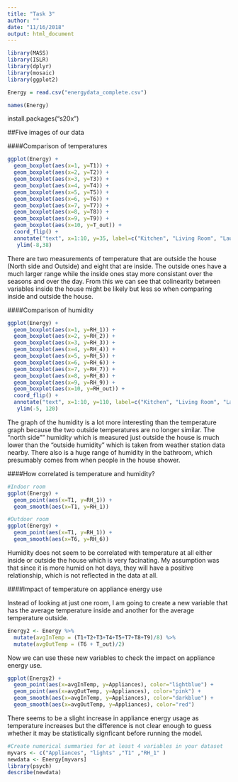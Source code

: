 ```yaml
---
title: "Task 3"
author: ""
date: "11/16/2018"
output: html_document
---
```


```r
library(MASS)
library(ISLR)
library(dplyr)
library(mosaic)
library(ggplot2)

Energy = read.csv("energydata_complete.csv")

```
```r
names(Energy)
```
install.packages("s20x")

##Five images of our data

####Comparison of temperatures

```r
ggplot(Energy) +
  geom_boxplot(aes(x=1, y=T1)) +
  geom_boxplot(aes(x=2, y=T2)) +
  geom_boxplot(aes(x=3, y=T3)) +
  geom_boxplot(aes(x=4, y=T4)) +
  geom_boxplot(aes(x=5, y=T5)) +
  geom_boxplot(aes(x=6, y=T6)) +
  geom_boxplot(aes(x=7, y=T7)) +
  geom_boxplot(aes(x=8, y=T8)) +
  geom_boxplot(aes(x=9, y=T9)) +
  geom_boxplot(aes(x=10, y=T_out)) +
  coord_flip() +
  annotate("text", x=1:10, y=35, label=c("Kitchen", "Living Room", "Laundry Room", "Office Room", "Bathroom", "North side", "Ironing Room", "Teenager Room", "Parents Room", "Outside"), size=4) +
   ylim(-8,38)
```

There are two measurements of temperature that are outside the house (North side and Outside) and eight that are inside. The outside ones have a much larger range while the inside ones stay more consistant over the seasons and over the day. From this we can see that colinearity between variables inside the house might be likely but less so when comparing inside and outside the house.

####Comparison of humidity

```r
ggplot(Energy) +
  geom_boxplot(aes(x=1, y=RH_1)) +
  geom_boxplot(aes(x=2, y=RH_2)) +
  geom_boxplot(aes(x=3, y=RH_3)) +
  geom_boxplot(aes(x=4, y=RH_4)) +
  geom_boxplot(aes(x=5, y=RH_5)) +
  geom_boxplot(aes(x=6, y=RH_6)) +
  geom_boxplot(aes(x=7, y=RH_7)) +
  geom_boxplot(aes(x=8, y=RH_8)) +
  geom_boxplot(aes(x=9, y=RH_9)) +
  geom_boxplot(aes(x=10, y=RH_out)) +
  coord_flip() +
  annotate("text", x=1:10, y=110, label=c("Kitchen", "Living Room", "Laundry Room", "Office Room", "Bathroom", "North side", "Ironing Room", "Teenager Room", "Parents Room", "Outside"), size=4) +
   ylim(-5, 120)
```

The graph of the humidity is a lot more interesting than the temperature graph because the two outside temperatures are no longer similar. The "north side"" humidity which is measured just outside the house is much lower than the "outside humidity" which is taken from weather station data nearby. There also is a huge range of humidity in the bathroom, which presumably comes from when people in the house shower.

####How correlated is temperature and humidity?

```r
#Indoor room
ggplot(Energy) +
  geom_point(aes(x=T1, y=RH_1)) +
  geom_smooth(aes(x=T1, y=RH_1))

#Outdoor room
ggplot(Energy) +
  geom_point(aes(x=T1, y=RH_1)) +
  geom_smooth(aes(x=T6, y=RH_6))
```

Humidity does not seem to be correlated with temperature at all either inside or outside the house which is very facinating. My assumption was that since it is more humid on hot days, they will have a positive relationship, which is not reflected in the data at all.

####Impact of temperature on appliance energy use

Instead of looking at just one room, I am going to create a new variable that has the average temperature inside and another for the average temperature outside.

```r
Energy2 <- Energy %>%
  mutate(avgInTemp = (T1+T2+T3+T4+T5+T7+T8+T9)/8) %>%
  mutate(avgOutTemp = (T6 + T_out)/2)
```

Now we can use these new variables to check the impact on appliance energy use.

```r
ggplot(Energy2) +
  geom_point(aes(x=avgInTemp, y=Appliances), color="lightblue") +
  geom_point(aes(x=avgOutTemp, y=Appliances), color="pink") +
  geom_smooth(aes(x=avgInTemp, y=Appliances), color="darkblue") +
  geom_smooth(aes(x=avgOutTemp, y=Appliances), color="red")

```

There seems to be a slight increase in appliance energy usage as temperature increases but the difference is not clear enough to guess whether it may be statistically signficant before running the model.

```r
#Create numerical summaries for at least 4 variables in your dataset
myvars <- c("Appliances", "lights" ,"T1" ,"RH_1" )
newdata <- Energy[myvars]
library(psych)               
describe(newdata)
```
